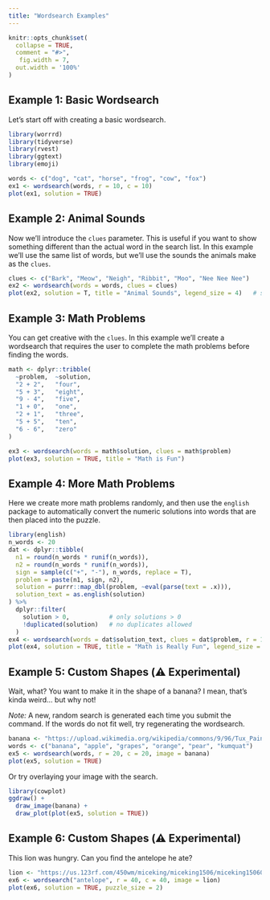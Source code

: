 ```yaml
---
title: "Wordsearch Examples"
---
```


```r
knitr::opts_chunk$set(
  collapse = TRUE,
  comment = "#>",
   fig.width = 7, 
  out.width = '100%'
)
```


## Example 1: Basic Wordsearch

Let's start off with creating a basic wordsearch.

```r
library(worrrd)
library(tidyverse)
library(rvest)
library(ggtext)
library(emoji)
```

```r
words <- c("dog", "cat", "horse", "frog", "cow", "fox")
ex1 <- wordsearch(words, r = 10, c = 10)
plot(ex1, solution = TRUE)
```

## Example 2: Animal Sounds

Now we'll introduce the `clues` parameter.  This is useful if you want to show something different than the actual word in the search list.  In this example we'll use the same list of words, but we'll use the sounds the animals make as the `clues`.

```r
clues <- c("Bark", "Meow", "Neigh", "Ribbit", "Moo", "Nee Nee Nee")
ex2 <- wordsearch(words = words, clues = clues)
plot(ex2, solution = T, title = "Animal Sounds", legend_size = 4)   # set legend_size to force ggtext
```

## Example 3:  Math Problems

You can get creative with the `clues`.  In this example we'll create a wordsearch 
that requires the user to complete the math problems before finding the words.

```r
math <- dplyr::tribble(
  ~problem,  ~solution,
  "2 + 2",   "four",
  "5 + 3",   "eight",
  "9 - 4",   "five",
  "1 + 0",   "one",
  "2 + 1",   "three",
  "5 + 5",   "ten",
  "6 - 6",   "zero"
)

ex3 <- wordsearch(words = math$solution, clues = math$problem)
plot(ex3, solution = TRUE, title = "Math is Fun")
```

## Example 4:  More Math Problems

Here we create more math problems randomly, and then use the `english` package to automatically convert the numeric solutions into words that are then placed into the puzzle.

```r
library(english)
n_words <- 20
dat <- dplyr::tibble(
  n1 = round(n_words * runif(n_words)),
  n2 = round(n_words * runif(n_words)),
  sign = sample(c("+", "-"), n_words, replace = T),
  problem = paste(n1, sign, n2),
  solution = purrr::map_dbl(problem, ~eval(parse(text = .x))),
  solution_text = as.english(solution)
) %>%
  dplyr::filter(
    solution > 0,           # only solutions > 0
    !duplicated(solution)   # no duplicates allowed
  )
ex4 <- wordsearch(words = dat$solution_text, clues = dat$problem, r = 15, c = 15)
plot(ex4, solution = TRUE, title = "Math is Really Fun", legend_size = 4)
```

<!-- ## Example 5: Emoji Clues -->

<!-- Now we'll introduce the `clues` parameter.  This is useful if you want to show something different than the actual word in the search list.  In this example we'll use the same list of words, but show the emojis as the `clues`.  Credit to [Emil Hvitfeldt](https://www.hvitfeldt.me/blog/real-emojis-in-ggplot2/) for how to put emojis into a ggplot. -->

<!-- ```{r} -->
<!-- # Function to convert emoji to link -->
<!-- emoji_to_link <- function(x) { -->
<!--   x %>% -->
<!--     emoji::emoji() %>% -->
<!--     paste0("https://emojipedia.org/emoji/", .) %>% -->
<!--     rvest::read_html() %>% -->
<!--     rvest::html_nodes("tr td a") %>% -->
<!--     .[1] %>% -->
<!--     rvest::html_attr("href") %>% -->
<!--     paste0("https://emojipedia.org/", .) %>% -->
<!--     xml2::read_html() %>% -->
<!--     rvest::html_node('div[class="vendor-image"] img') %>% -->
<!--     rvest::html_attr("src") -->
<!-- } -->
<!-- link_to_img <- function(x, size = 25) { -->
<!--   paste0("<img src='", x, "' width='", size, "'/>") -->
<!-- } -->

<!-- # Create wordsearch data -->
<!-- df <- -->
<!--   dplyr::tibble( -->
<!--     words = c("dog", "cat", "horse", "frog", "cow", "fox") -->
<!--   ) %>% -->
<!--   dplyr::mutate( -->
<!--     url = map_chr(words, slowly(~emoji_to_link(.x), rate_delay(1))), -->
<!--     clues = link_to_img(url) -->
<!--     ) -->

<!-- # Build + plot -->
<!-- ex2 <- wordsearch(words = df$words, clues = df$clues) -->
<!-- plot(ex2, solution = T, title = "Emojis", legend_size = 4)   # set legend_size to force ggtext -->
<!-- ``` -->

## Example 5: Custom Shapes (⚠️ Experimental)

Wait, what?  You want to make it in the shape of a banana?  I mean, that's kinda weird... but why not!

_Note:_ A new, random search is generated each time you submit the command. If the 
words do not fit well, try regenerating the wordsearch.

```r
banana <- "https://upload.wikimedia.org/wikipedia/commons/9/96/Tux_Paint_banana.svg"
words <- c("banana", "apple", "grapes", "orange", "pear", "kumquat")
ex5 <- wordsearch(words, r = 20, c = 20, image = banana)
plot(ex5, solution = TRUE)
```

Or try overlaying your image with the search.

```r
library(cowplot)
ggdraw() +
  draw_image(banana) +
  draw_plot(plot(ex5, solution = TRUE))
```


## Example 6: Custom Shapes (⚠️ Experimental)

This lion was hungry.  Can you find the antelope he ate?

```r
lion <- "https://us.123rf.com/450wm/miceking/miceking1506/miceking150601500/40903456-stock-vector-lion-silhouette.jpg"
ex6 <- wordsearch("antelope", r = 40, c = 40, image = lion)
plot(ex6, solution = TRUE, puzzle_size = 2)
```


